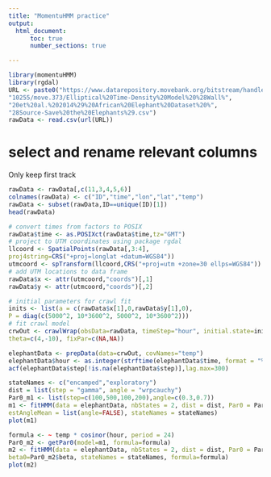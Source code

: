 ```yaml
---
title: "MomentuHMM practice"
output: 
  html_document:
      toc: true
      number_sections: true

---
```


```r
library(momentuHMM)
library(rgdal)
URL <- paste0("https://www.datarepository.movebank.org/bitstream/handle/",
"10255/move.373/Elliptical%20Time-Density%20Model%20%28Wall%",
"20et%20al.%202014%29%20African%20Elephant%20Dataset%20%",
"28Source-Save%20the%20Elephants%29.csv")
rawData <- read.csv(url(URL))
```
# select and rename relevant columns
Only keep first track
```r
rawData <- rawData[,c(11,3,4,5,6)]
colnames(rawData) <- c("ID","time","lon","lat","temp")
rawData <- subset(rawData,ID==unique(ID)[1])
head(rawData)
```

```r
# convert times from factors to POSIX
rawData$time <- as.POSIXct(rawData$time,tz="GMT")
# project to UTM coordinates using package rgdal
llcoord <- SpatialPoints(rawData[,3:4],
proj4string=CRS("+proj=longlat +datum=WGS84"))
utmcoord <- spTransform(llcoord,CRS("+proj=utm +zone=30 ellps=WGS84"))
# add UTM locations to data frame
rawData$x <- attr(utmcoord,"coords")[,1]
rawData$y <- attr(utmcoord,"coords")[,2]
```

```r
# initial parameters for crawl fit
inits <- list(a = c(rawData$x[1],0,rawData$y[1],0),
P = diag(c(5000^2, 10*3600^2, 5000^2, 10*3600^2)))
# fit crawl model
crwOut <- crawlWrap(obsData=rawData, timeStep="hour", initial.state=inits,
theta=c(4,-10), fixPar=c(NA,NA))
```

```r
elephantData <- prepData(data=crwOut, covNames="temp")
elephantData$hour <- as.integer(strftime(elephantData$time, format = "%H", tz="GMT"))
acf(elephantData$step[!is.na(elephantData$step)],lag.max=300)
```

```r
stateNames <- c("encamped","exploratory")
dist = list(step = "gamma", angle = "wrpcauchy")
Par0_m1 <- list(step=c(100,500,100,200),angle=c(0.3,0.7))
m1 <- fitHMM(data = elephantData, nbStates = 2, dist = dist, Par0 = Par0_m1,
estAngleMean = list(angle=FALSE), stateNames = stateNames)
plot(m1)
```

```r
formula <- ~ temp * cosinor(hour, period = 24)
Par0_m2 <- getPar0(model=m1, formula=formula)
m2 <- fitHMM(data = elephantData, nbStates = 2, dist = dist, Par0 = Par0_m2$Par,
beta0=Par0_m2$beta, stateNames = stateNames, formula=formula)
plot(m2)
```


